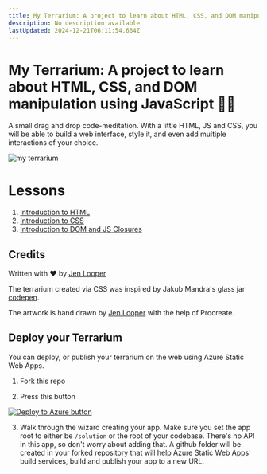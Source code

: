 ```yaml
---
title: My Terrarium: A project to learn about HTML, CSS, and DOM manipulation using JavaScript 🌵🌱
description: No description available
lastUpdated: 2024-12-21T06:11:54.664Z
---
```


# My Terrarium: A project to learn about HTML, CSS, and DOM manipulation using JavaScript 🌵🌱

A small drag and drop code-meditation. With a little HTML, JS and CSS, you will be able to build a web interface, style it, and even add multiple interactions of your choice.

![my terrarium](images/screenshot_gray.png)

# Lessons

1. [Introduction to HTML](./1-intro-to-html/README.md)
2. [Introduction to CSS](./2-intro-to-css/README.md)
3. [Introduction to DOM and JS Closures](./3-intro-to-DOM-and-closures/README.md)

## Credits

Written with ♥️  by [Jen Looper](https://www.twitter.com/jenlooper)

The terrarium created via CSS was inspired by Jakub Mandra's glass jar [codepen](https://codepen.io/Rotarepmi/pen/rjpNZY).

The artwork is hand drawn by [Jen Looper](http://jenlooper.com) with the help of Procreate.

## Deploy your Terrarium

You can deploy, or publish your terrarium on the web using Azure Static Web Apps. 

1. Fork this repo

2. Press this button

[![Deploy to Azure button](https://aka.ms/deploytoazurebutton)](https://portal.azure.com/?feature.customportal=false&WT.mc_id=academic-77807-sagibbon#create/Microsoft.StaticApp)

3. Walk through the wizard creating your app. Make sure you set the app root to either be `/solution` or the root of your codebase. There's no API in this app, so don't worry about adding that. A github folder will be created in your forked repository that will help Azure Static Web Apps' build services, build and publish your app to a new URL.




